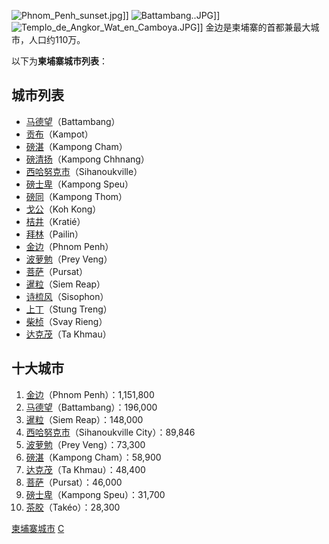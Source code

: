 [[File:Phnom_Penh_sunset.jpg|thumb]]]]
[[File:Battambang..JPG|thumb]]]]
[[File:Templo_de_Angkor_Wat_en_Camboya.JPG|thumb]]]]
金边是柬埔寨的首都兼最大城市，人口约110万。

以下为'''柬埔寨城市列表'''：

==城市列表==
*[[马德望|马德望]]（Battambang）
*[[贡布_(城市)|贡布]]（Kampot）
*[[磅湛|磅湛]]（Kampong Cham）
*[[磅清扬|磅清扬]]（Kampong Chhnang）
*[[西哈努克市|西哈努克市]]（Sihanoukville）
*[[磅士卑|磅士卑]]（Kampong Speu）
*[[磅同|磅同]]（Kampong Thom）
*[[戈公|戈公]]（Koh Kong）
*[[桔井|桔井]]（Kratié）
*[[拜林|拜林]]（Pailin）
*[[金边|金边]]（Phnom Penh）
*[[波萝勉|波萝勉]]（Prey Veng）
*[[菩萨市|菩萨]]（Pursat）
*[[暹粒|暹粒]]（Siem Reap）
*[[诗梳风|诗梳风]]（Sisophon）
*[[上丁|上丁]]（Stung Treng）
*[[柴楨省|柴桢]]（Svay Rieng）
*[[达克茂|达克茂]]（Ta Khmau）

==十大城市==
#[[金边|金边]]（Phnom Penh）：1,151,800
#[[马德望|马德望]]（Battambang）：196,000
#[[暹粒|暹粒]]（Siem Reap）：148,000
#[[西哈努克市|西哈努克市]]（Sihanoukville City）：89,846
#[[波萝勉|波萝勉]]（Prey Veng）：73,300
#[[磅湛|磅湛]]（Kampong Cham）：58,900
#[[达克茂|达克茂]]（Ta Khmau）：48,400
#[[菩萨市|菩萨]]（Pursat）：46,000
#[[磅士卑|磅士卑]]（Kampong Speu）：31,700
#[[茶胶|茶胶]]（Takéo）：28,300

{{亚洲题目|城市列表}}

[[Category:柬埔寨城市|]]
[[Category:亞洲城市列表|C]]